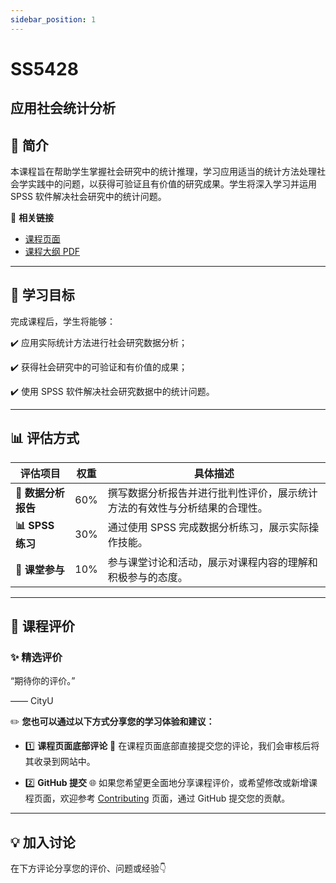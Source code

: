 ```yaml
---
sidebar_position: 1
---
```


# SS5428
## 应用社会统计分析

## **📘 简介**
本课程旨在帮助学生掌握社会研究中的统计推理，学习应用适当的统计方法处理社会学实践中的问题，以获得可验证且有价值的研究成果。学生将深入学习并运用 SPSS 软件解决社会研究中的统计问题。

🔗 **相关链接**
- [课程页面](https://www.cityu.edu.hk/catalogue/pg/202425/course/SS5428.htm)
- [课程大纲 PDF](https://www.cityu.edu.hk/catalogue/pg/202425/course/SS5428.pdf)

---

## **🎯 学习目标**

完成课程后，学生将能够：

✔️ 应用实际统计方法进行社会研究数据分析；

✔️ 获得社会研究中的可验证和有价值的成果；

✔️ 使用 SPSS 软件解决社会研究数据中的统计问题。

---

## **📊 评估方式**

| **评估项目**             | **权重** | **具体描述**                                                                                       |
|------------------------|---------|---------------------------------------------------------------------------------------------------|
| **📄 数据分析报告**       | 60%     | 撰写数据分析报告并进行批判性评价，展示统计方法的有效性与分析结果的合理性。                                             |
| **📊 SPSS 练习**         | 30%     | 通过使用 SPSS 完成数据分析练习，展示实际操作技能。                                                        |
| **💬 课堂参与**          | 10%     | 参与课堂讨论和活动，展示对课程内容的理解和积极参与的态度。                                                   |

---

## **💬 课程评价**

### ✨ **精选评价**
<div className={commentStyles.commentBox}>
    <p className={commentStyles.commentText}>
        “期待你的评价。”
    </p>
    <p className={commentStyles.commentAuthor}>—— CityU</p>
</div>

✏️ **您也可以通过以下方式分享您的学习体验和建议：**

- 1️⃣ **课程页面底部评论**
💬 在课程页面底部直接提交您的评论，我们会审核后将其收录到网站中。

- 2️⃣ **GitHub 提交**
🌐 如果您希望更全面地分享课程评价，或希望修改或新增课程页面，欢迎参考 [Contributing](/contributing) 页面，通过 GitHub 提交您的贡献。

---

## **💡 加入讨论**

在下方评论分享您的评价、问题或经验👇
<Utterances />
